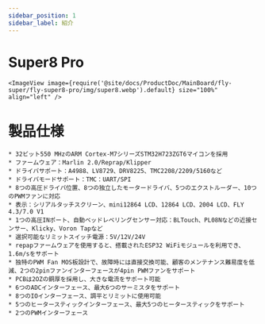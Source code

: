 ```yaml
---
sidebar_position: 1
sidebar_label: 紹介
---
```




# Super8 Pro

    
    <ImageView image={require('@site/docs/ProductDoc/MainBoard/fly-super/fly-super8-pro/img/super8.webp').default} size="100%" align="left" />


# 製品仕様

    * 32ビット550 MHzのARM Cortex-M7シリーズSTM32H723ZGT6マイコンを採用
    * ファームウェア：Marlin 2.0/Reprap/Klipper
    * ドライバサポート：A4988、LV8729、DRV8225、TMC2208/2209/5160など
    * ドライバモードサポート：TMC：UART/SPI
    * 8つの高圧ドライバ位置、8つの独立したモータードライバ、5つのエクストルーダー、10つのPWMファンに対応
    * 表示：シリアルタッチスクリーン、mini12864 LCD、12864 LCD、2004 LCD、FLY 4.3/7.0 V1
    * 1つの高圧INポート、自動ベッドレベリングセンサー対応：BLTouch、PL08Nなどの近接センサー、Klicky、Voron Tapなど
    * 選択可能なリミットスイッチ電源：5V/12V/24V
    * repapファームウェアを使用すると、搭載されたESP32 WiFiモジュールを利用でき、1.6m/sをサポート
    * 独特のPWM Fan MOS板設計で、故障時には直接交換可能、顧客のメンテナンス難易度を低減、2つの2pinファンインターフェースが4pin PWMファンをサポート
    * PCBは2OZの銅厚を採用し、大きな電流をサポート可能
    * 6つのADCインターフェース、最大6つのサーミスタをサポート
    * 8つのIOインターフェース、調平とリミットに使用可能
    * 5つのヒータースティックインターフェース、最大5つのヒータースティックをサポート
    * 2つのPWMインターフェース


